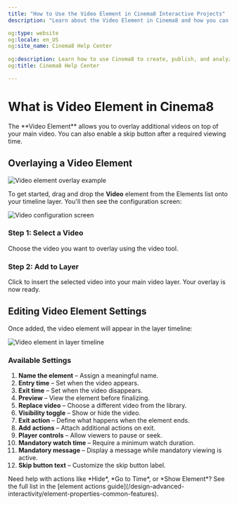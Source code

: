 ```yaml
---
title: "How to Use the Video Element in Cinema8 Interactive Projects"
description: "Learn about the Video Element in Cinema8 and how you can use it to add overlays and adjust different element settings. Visit Cinema8."

og:type: website
og:locale: en_US
og:site_name: Cinema8 Help Center
 
og:description: Learn how to use Cinema8 to create, publish, and analyze interactive videos.
og:title: Cinema8 Help Center

---
```



# What is Video Element in Cinema8

<Callout type="info">
The **Video Element** allows you to overlay additional videos on top of your main video. You can also enable a skip button after a required viewing time.
</Callout>

## Overlaying a Video Element

![Video element overlay example](/screenshot/advanced-interactivity/video-element-1.webp)

To get started, drag and drop the **Video** element from the Elements list onto your timeline layer. You'll then see the configuration screen:

![Video configuration screen](/screenshot/advanced-interactivity/video-element-2.webp)

<Steps>

### Step 1: Select a Video

Choose the video you want to overlay using the video tool.

### Step 2: Add to Layer

Click to insert the selected video into your main video layer. Your overlay is now ready.

</Steps>

## Editing Video Element Settings

Once added, the video element will appear in the layer timeline:

![Video element in layer timeline](/screenshot/advanced-interactivity/video-element-3.webp)

### Available Settings

1. **Name the element** – Assign a meaningful name.
2. **Entry time** – Set when the video appears.
3. **Exit time** – Set when the video disappears.
4. **Preview** – View the element before finalizing.
5. **Replace video** – Choose a different video from the library.
6. **Visibility toggle** – Show or hide the video.
7. **Exit action** – Define what happens when the element ends.
8. **Add actions** – Attach additional actions on exit.
9. **Player controls** – Allow viewers to pause or seek.
10. **Mandatory watch time** – Require a minimum watch duration.
11. **Mandatory message** – Display a message while mandatory viewing is active.
12. **Skip button text** – Customize the skip button label.

<Callout type="default">
Need help with actions like *Hide*, *Go to Time*, or *Show Element*?  
See the full list in the [element actions guide](/design-advanced-interactivity/element-properties-common-features).
</Callout>

